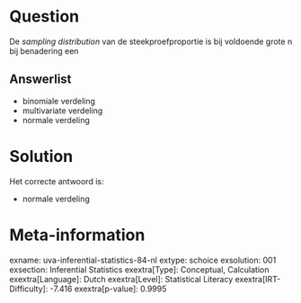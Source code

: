 Question
========

De *sampling distribution* van de steekproefproportie is bij voldoende
grote n bij benadering een


Answerlist
----------

* binomiale verdeling
* multivariate verdeling
* normale verdeling

Solution
========

Het correcte antwoord is: 

* normale verdeling

Meta-information
================
exname: uva-inferential-statistics-84-nl
extype: schoice
exsolution: 001
exsection: Inferential Statistics
exextra[Type]: Conceptual, Calculation
exextra[Language]: Dutch
exextra[Level]: Statistical Literacy
exextra[IRT-Difficulty]: -7.416
exextra[p-value]: 0.9995
